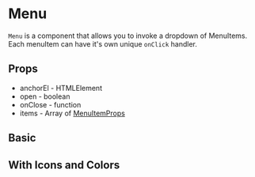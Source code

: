 
<Meta of={stories} />

# Menu

`Menu` is a component that allows you to invoke a dropdown of MenuItems. Each menuItem can have it's own unique `onClick` handler.

## Props

* anchorEl - HTMLElement
* open - boolean
* onClose - function
* items - Array of [MenuItemProps](https://github.com/simpleviewinc/sv-mosaic/blob/develop/containers/mosaic/src/components/MenuItem/MenuItemTypes.ts)

## Basic

<Canvas of={stories.Playground} />

## With Icons and Colors

<Canvas of={stories.WithIcons} />
